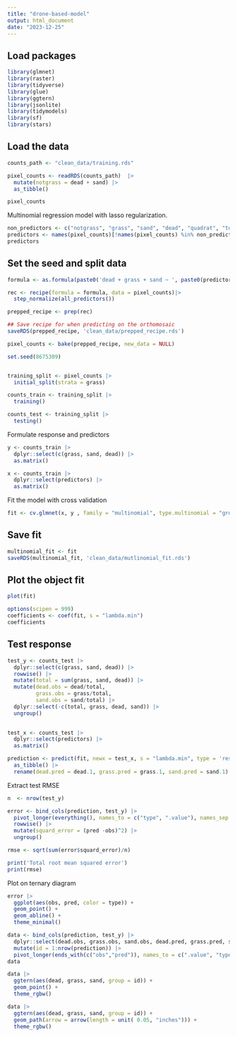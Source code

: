 ```yaml
---
title: "drone-based-model"
output: html_document
date: "2023-12-25"
---
```


## Load packages

```r
library(glmnet)
library(raster)
library(tidyverse)
library(glue)
library(ggtern)
library(jsonlite)
library(tidymodels)
library(sf)
library(stars)
```


## Load the data

```r
counts_path <- "clean_data/training.rds"

pixel_counts <- readRDS(counts_path)  |>
  mutate(notgrass = dead + sand) |>
  as_tibble()

pixel_counts
```

Multinomial regression model with lasso regularization.

```r
non_predictors <- c("notgrass", "grass", "sand", "dead", "quadrat", "total", "quad_num","quad_quad", 'quadrant_key')
predictors <- names(pixel_counts)[!names(pixel_counts) %in% non_predictors]
predictors
```

## Set the seed and split data

```r
formula <- as.formula(paste0('dead + grass + sand ~ ', paste0(predictors, collapse =" + ")))

rec <- recipe(formula = formula, data = pixel_counts)|>
  step_normalize(all_predictors())

prepped_recipe <- prep(rec)

## Save recipe for when predicting on the orthomosaic
saveRDS(prepped_recipe, 'clean_data/prepped_recipe.rds')

pixel_counts <- bake(prepped_recipe, new_data = NULL)

set.seed(8675309)


training_split <- pixel_counts |> 
  initial_split(strata = grass)

counts_train <- training_split |>
  training()

counts_test <- training_split |>
  testing()
```




Formulate response and predictors

```r
y <- counts_train |>
  dplyr::select(c(grass, sand, dead)) |>
  as.matrix()

x <- counts_train |>
  dplyr::select(predictors) |>
  as.matrix()
```


Fit the model with cross validation

```r
fit <- cv.glmnet(x, y , family = "multinomial", type.multinomial = "grouped")
```

## Save fit

```r
multinomial_fit <- fit
saveRDS(multinomial_fit, 'clean_data/mutlinomial_fit.rds')
```


## Plot the object fit 

```r
plot(fit)
```

```r
options(scipen = 999)
coefficients <- coef(fit, s = "lambda.min")
coefficients
```

## Test response

```r
test_y <- counts_test |>
  dplyr::select(c(grass, sand, dead)) |>
  rowwise() |>
  mutate(total = sum(grass, sand, dead)) |>
  mutate(dead.obs = dead/total,
         grass.obs = grass/total,
         sand.obs = sand/total) |>
  dplyr::select(-c(total, grass, dead, sand)) |>
  ungroup()
  

test_x <- counts_test |>
  dplyr::select(predictors) |>
  as.matrix()

prediction <- predict(fit, newx = test_x, s = "lambda.min", type = 'response') |>
  as_tibble() |>
  rename(dead.pred = dead.1, grass.pred = grass.1, sand.pred = sand.1)
```

Extract test RMSE

```r
n  <- nrow(test_y)

error <- bind_cols(prediction, test_y) |>
  pivot_longer(everything(), names_to = c("type", ".value"), names_sep = "\\.") |>
  rowwise() |>
  mutate(squard_error = (pred -obs)^2) |>
  ungroup()

rmse <- sqrt(sum(error$squard_error)/n)

print('Total root mean squared error')
print(rmse)
```


Plot on ternary diagram

```r
error |> 
  ggplot(aes(obs, pred, color = type)) +
  geom_point() +
  geom_abline() +
  theme_minimal()
```


```r
data <- bind_cols(prediction, test_y) |>
  dplyr::select(dead.obs, grass.obs, sand.obs, dead.pred, grass.pred, sand.pred) |>
  mutate(id = 1:nrow(prediction)) |>
  pivot_longer(ends_with(c("obs","pred")), names_to = c(".value", "type"), names_sep = "\\.") 
data
```

```r
data |>
  ggtern(aes(dead, grass, sand, group = id)) +
  geom_point() +
  theme_rgbw()
```

```r
data |>
  ggtern(aes(dead, grass, sand, group = id)) +
  geom_path(arrow = arrow(length = unit( 0.05, "inches"))) +
  theme_rgbw()
```
